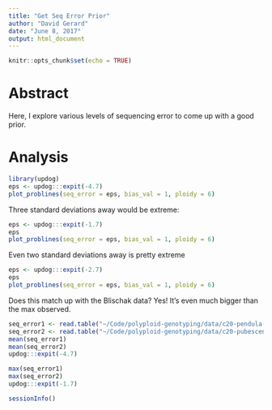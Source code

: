 ```yaml
---
title: "Get Seq Error Prior"
author: "David Gerard"
date: "June 8, 2017"
output: html_document
---
```


```r
knitr::opts_chunk$set(echo = TRUE)
```

# Abstract

Here, I explore various levels of sequencing error to come up with a good prior.

# Analysis

```r
library(updog)
eps <- updog:::expit(-4.7)
plot_problines(seq_error = eps, bias_val = 1, ploidy = 6)
```

Three standard deviations away would be extreme:
```r
eps <- updog:::expit(-1.7)
eps
plot_problines(seq_error = eps, bias_val = 1, ploidy = 6)
```

Even two standard deviations away is pretty extreme
```r
eps <- updog:::expit(-2.7)
eps
plot_problines(seq_error = eps, bias_val = 1, ploidy = 6)
```

Does this match up with the Blischak data? Yes! It's even much bigger than the max observed.

```r
seq_error1 <- read.table("~/Code/polyploid-genotyping/data/c20-pendula-error.txt")[, 1]
seq_error2 <- read.table("~/Code/polyploid-genotyping/data/c20-pubescens-error.txt")[, 1]
mean(seq_error1)
mean(seq_error2)
updog:::expit(-4.7)

max(seq_error1)
max(seq_error2)
updog:::expit(-1.7)
```


```r
sessionInfo()
```
